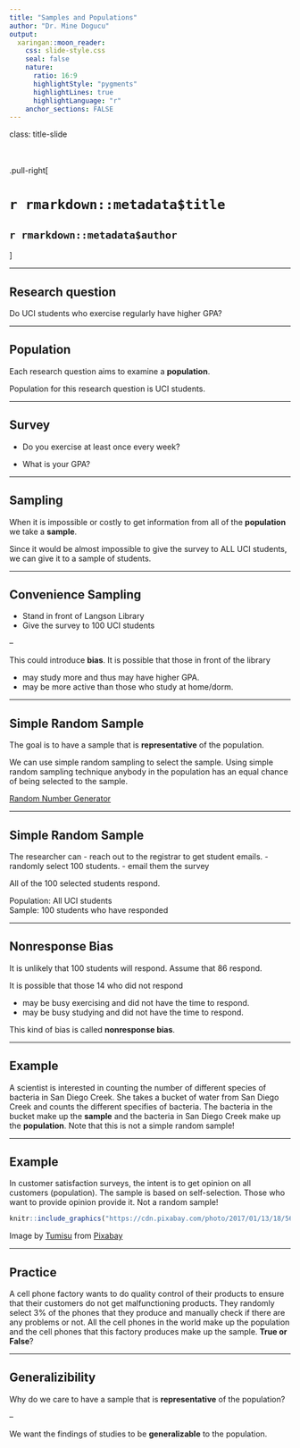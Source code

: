 ```yaml
---
title: "Samples and Populations"
author: "Dr. Mine Dogucu"
output: 
  xaringan::moon_reader:
    css: slide-style.css
    seal: false
    nature:
      ratio: 16:9
      highlightStyle: "pygments"
      highlightLines: true
      highlightLanguage: "r"
    anchor_sections: FALSE
---
```


class: title-slide


<br>
<br>
.pull-right[ 

# `r rmarkdown::metadata$title`
## `r rmarkdown::metadata$author`
]

---

## Research question

Do UCI students who exercise regularly have higher GPA?

---

## Population

Each research question aims to examine a __population__. 

Population for this research question is UCI students.


---

## Survey

- Do you exercise at least once every week?

- What is your GPA?

---

## Sampling

When it is impossible or costly to get information from all of the __population__ we take a __sample__. 

Since it would be almost impossible to give the survey to ALL UCI students, we can give it to a sample of students. 

---

## Convenience Sampling

- Stand in front of Langson Library
- Give the survey to 100 UCI students


--

This could introduce __bias__. It is possible that those in front of the library

- may study more and thus may have higher GPA.
- may be more active than those who study at home/dorm.

---

## Simple Random Sample

The goal is to have a sample that is __representative__ of the population.

We can use simple random sampling to select the sample. Using simple random sampling technique anybody in the population has an equal chance of being selected to the sample. 

[Random Number Generator](https://www.google.com/search?channel=cus2&client=firefox-b-1-d&q=random+number+generator)



---

## Simple Random Sample

The researcher can 
- reach out to the registrar to get student emails. 
- randomly select 100 students.
- email them the survey

All of the 100 selected students respond.

Population: All UCI students  
Sample: 100 students who have responded

---

## Nonresponse Bias

It is unlikely that 100 students will respond. Assume that 86 respond. 

It is possible that those 14 who did not respond

- may be busy exercising and did not have the time to respond.
- may be busy studying and did not have the time to respond. 

This kind of bias is called __nonresponse bias__.

---

## Example 

A scientist is interested in counting the number of different species of bacteria in San Diego Creek. She takes a bucket of water from San Diego Creek and counts the different specifies of bacteria. The bacteria in the bucket make up the __sample__ and the bacteria in San Diego Creek make up the __population__. Note that this is not a simple random sample!

---


## Example

In customer satisfaction surveys, the intent is to get opinion on all customers (population). The sample is based on self-selection. Those who want to provide opinion provide it. Not a random sample!


```r
knitr::include_graphics("https://cdn.pixabay.com/photo/2017/01/13/18/56/feedback-1977986_960_720.jpg")
```

Image by <a href="https://pixabay.com/users/Tumisu-148124/?utm_source=link-attribution&amp;utm_medium=referral&amp;utm_campaign=image&amp;utm_content=1977986">Tumisu</a> from <a href="https://pixabay.com/?utm_source=link-attribution&amp;utm_medium=referral&amp;utm_campaign=image&amp;utm_content=1977986">Pixabay</a>

---

## Practice

A cell phone factory wants to do quality control of their products to ensure that their customers do not get malfunctioning products. They randomly select 3% of the phones that they produce and manually check if there are any problems or not. All the cell phones in the world make up the population and the cell phones that this factory produces make up the sample. **True or False**?

---

## Generalizibility 

Why do we care to have a sample that is **representative** of the population?

--

We want the findings of studies to be **generalizable** to the population.